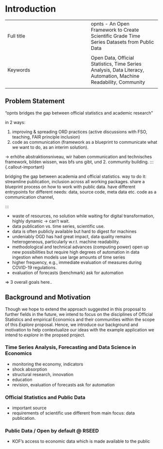 # Introduction


|  |  |
|:-----|:----|
|   Full title  |  opnts - An Open Framework to Create Scientific Grade Time Series Datasets from Public Data
  |
|  Keywords |  Open Data, Official Statistics, Time Series Analysis, Data Literacy, Automation, Machine Readability, Community
 |


## Problem Statement

"opnts bridges the gap between official statistics and academic research"

in 2 ways: 

1. improving & spreading ORD practices (active discussions with FSO, teaching, FAIR principle inclusion)
2. code as communication (framework as a blueprint to communicate what we want to do, as an interim solution).

-> erhöhe abstraktionsniveau, wir haben communication and technisches framework, bilden wissen, was bfs uns gibt, und 2. community building.
:::{.callout-important}

bridging the gap between academia and official statistics. 
way to do it: streamline publication, inclusion across all working packages. share a blueprint process on how to work with public data. 
have different entrypoints for different needs: data, source code, meta data etc. 
code as a communication channel,

:::


- waste of resources, no solution while waiting for digital transformation, highly dynamic -> can't wait.
- data publication vs. time series, scientific use. 
- data is often publicly available but hard to digest for machines
- undeniably OGD has had great impact, data quality remains heterogeneous, particularly w.r.t. machine readability.
- methodological and technical advances (computing power) open up new possibilities but require high degrees of automation in data ingestion when models use large amounts of time series
- higher frequency, e.g., immediate evaluation of measures during COVID-19 regulations. 
- evaluation of forecasts (benchmark) ask for automation

 

=> 3 overall goals here.. 




## Background and Motivation

Though we hope to extend the approach suggested in this proposal to further fields in the future, we intend to focus on the disciplines of Official Statistics and empirical Economics and their communities within the scope of this *Explore* proposal. Hence, we introduce our background and motivation to help contextualize our ideas with the example application we intend to *explore* in the propsed project.

### Time Series Analysis, Forecasting and Data Science in Economics

- monitoring the economy, indicators
- shock absorption 
- structural research, innovation
- education
- revision, evaluation of forecasts ask for automation

### Official Statistics and Public Data

- important source
- requirements of scientific use different from main focus: data publication. 


### Public Data / Open by default @ RSEED

- KOF's access to economic data which is made available to the public


